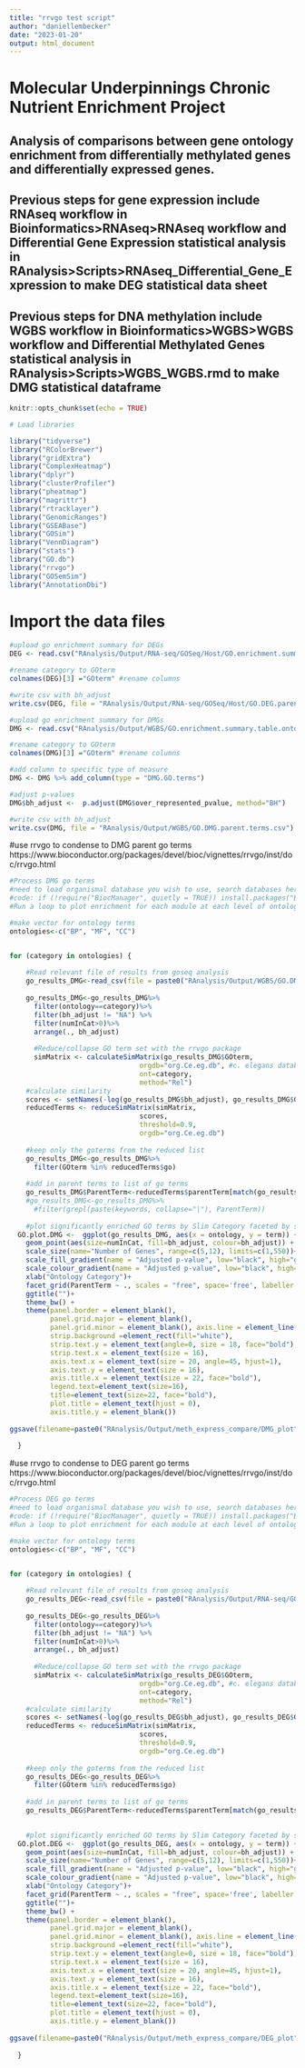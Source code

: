 ```yaml
---
title: "rrvgo test script"
author: "daniellembecker"
date: "2023-01-20"
output: html_document
---
```



# Molecular Underpinnings Chronic Nutrient Enrichment Project

## Analysis of comparisons between gene ontology enrichment from differentially methylated genes and differentially expressed genes.
## Previous steps for gene expression include RNAseq workflow in Bioinformatics>RNAseq>RNAseq workflow and Differential Gene Expression statistical analysis in RAnalysis>Scripts>RNAseq_Differential_Gene_Expression to make DEG statistical data sheet
## Previous steps for DNA methylation include WGBS workflow in Bioinformatics>WGBS>WGBS workflow and Differential Methylated Genes statistical analysis in RAnalysis>Scripts>WGBS_WGBS.rmd to make DMG statistical dataframe

```r
knitr::opts_chunk$set(echo = TRUE)

# Load libraries

library("tidyverse")
library("RColorBrewer")
library("gridExtra")
library("ComplexHeatmap")
library("dplyr")
library("clusterProfiler")
library("pheatmap")
library("magrittr")
library("rtracklayer")
library("GenomicRanges")
library("GSEABase")
library("GOSim")
library("VennDiagram")
library("stats")
library("GO.db")
library("rrvgo")
library("GOSemSim")
library("AnnotationDbi")
```

# Import the data files 
```r
#upload go enrichment summary for DEGs
DEG <- read.csv("RAnalysis/Output/RNA-seq/GOSeq/Host/GO.enrichment.summary.table.DEG.host.csv", header = TRUE, row.names = 1)

#rename category to GOterm
colnames(DEG)[3] ="GOterm" #rename columns

#write csv with bh_adjust
write.csv(DEG, file = "RAnalysis/Output/RNA-seq/GOSeq/Host/GO.DEG.parent.terms.host.csv")

#upload go enrichment summary for DMGs
DMG <- read.csv("RAnalysis/Output/WGBS/GO.enrichment.summary.table.ontology.10x.csv", header = TRUE, row.names = 1)

#rename category to GOterm
colnames(DMG)[3] ="GOterm" #rename columns

#add column to specific type of measure
DMG <- DMG %>% add_column(type = "DMG.GO.terms")

#adjust p-values 
DMG$bh_adjust <-  p.adjust(DMG$over_represented_pvalue, method="BH") 

#write csv with bh_adjust
write.csv(DMG, file = "RAnalysis/Output/WGBS/GO.DMG.parent.terms.csv")

```

#use rrvgo to condense to DMG parent go terms
https://www.bioconductor.org/packages/devel/bioc/vignettes/rrvgo/inst/doc/rrvgo.html
```r
#Process DMG go terms
#need to load organismal database you wish to use, search databases here: http://bioconductor.org/packages/release/BiocViews.html#___OrgDb
#code: if (!require("BiocManager", quietly = TRUE)) install.packages("BiocManager") BiocManager::install("org.Ce.eg.db")
#Run a loop to plot enrichment for each module at each level of ontology. 

#make vector for ontology terms
ontologies<-c("BP", "MF", "CC")


for (category in ontologies) {
  
    #Read relevant file of results from goseq analysis  
    go_results_DMG<-read_csv(file = paste0("RAnalysis/Output/WGBS/GO.DMG.parent.terms.csv"))
    
    go_results_DMG<-go_results_DMG%>%
      filter(ontology==category)%>%
      filter(bh_adjust != "NA") %>%
      filter(numInCat>0)%>%
      arrange(., bh_adjust)
    
      #Reduce/collapse GO term set with the rrvgo package 
      simMatrix <- calculateSimMatrix(go_results_DMG$GOterm,
                                orgdb="org.Ce.eg.db", #c. elegans database
                                ont=category,
                                method="Rel")
    #calculate similarity 
    scores <- setNames(-log(go_results_DMG$bh_adjust), go_results_DMG$GOterm)
    reducedTerms <- reduceSimMatrix(simMatrix,
                                scores,
                                threshold=0.9,
                                orgdb="org.Ce.eg.db")
    
    #keep only the goterms from the reduced list
    go_results_DMG<-go_results_DMG%>%
      filter(GOterm %in% reducedTerms$go)
    
    #add in parent terms to list of go terms 
    go_results_DMG$ParentTerm<-reducedTerms$parentTerm[match(go_results_DMG$GOterm, reducedTerms$go)]
    #go_results_DMG<-go_results_DMG%>%
      #filter(grepl(paste(keywords, collapse="|"), ParentTerm))
    
    #plot significantly enriched GO terms by Slim Category faceted by slim term 
  GO.plot.DMG <-  ggplot(go_results_DMG, aes(x = ontology, y = term)) + 
    geom_point(aes(size=numInCat, fill=bh_adjust, colour=bh_adjust)) + 
    scale_size(name="Number of Genes", range=c(5,12), limits=c(1,550))+
    scale_fill_gradient(name = "Adjusted p-value", low="black", high="gray")+
    scale_colour_gradient(name = "Adjusted p-value", low="black", high="gray")+
    xlab("Ontology Category")+
    facet_grid(ParentTerm ~ ., scales = "free", space='free', labeller = label_wrap_gen(width = 9, multi_line = TRUE))+
    ggtitle("")+
    theme_bw() + 
    theme(panel.border = element_blank(), 
          panel.grid.major = element_blank(),
          panel.grid.minor = element_blank(), axis.line = element_line(colour = "black"),
          strip.background =element_rect(fill="white"),
          strip.text.y = element_text(angle=0, size = 18, face="bold"),
          strip.text.x = element_text(size = 16),
          axis.text.x = element_text(size = 20, angle=45, hjust=1),
          axis.text.y = element_text(size = 16),
          axis.title.x = element_text(size = 22, face="bold"),
          legend.text=element_text(size=16),
          title=element_text(size=22, face="bold"),
          plot.title = element_text(hjust = 0),
          axis.title.y = element_blank())
  
ggsave(filename=paste0("RAnalysis/Output/meth_express_compare/DMG_plot", "_", category, ".png"), plot=GO.plot.DMG, dpi=100, width=30, height=30, units="in", limitsize=FALSE)
    
  }


```


#use rrvgo to condense to DEG parent go terms
https://www.bioconductor.org/packages/devel/bioc/vignettes/rrvgo/inst/doc/rrvgo.html
```r
#Process DEG go terms
#need to load organismal database you wish to use, search databases here: http://bioconductor.org/packages/release/BiocViews.html#___OrgDb
#code: if (!require("BiocManager", quietly = TRUE)) install.packages("BiocManager") BiocManager::install("org.Ce.eg.db")
#Run a loop to plot enrichment for each module at each level of ontology. 

#make vector for ontology terms
ontologies<-c("BP", "MF", "CC")


for (category in ontologies) {
  
    #Read relevant file of results from goseq analysis  
    go_results_DEG<-read_csv(file = paste0("RAnalysis/Output/RNA-seq/GOSeq/Host/GO.DEG.parent.terms.host.csv"))
    
    go_results_DEG<-go_results_DEG%>%
      filter(ontology==category)%>%
      filter(bh_adjust != "NA") %>%
      filter(numInCat>0)%>%
      arrange(., bh_adjust)
    
      #Reduce/collapse GO term set with the rrvgo package 
      simMatrix <- calculateSimMatrix(go_results_DEG$GOterm,
                                orgdb="org.Ce.eg.db", #c. elegans database
                                ont=category,
                                method="Rel")
    #calculate similarity 
    scores <- setNames(-log(go_results_DEG$bh_adjust), go_results_DEG$GOterm)
    reducedTerms <- reduceSimMatrix(simMatrix,
                                scores,
                                threshold=0.9,
                                orgdb="org.Ce.eg.db")
    
    #keep only the goterms from the reduced list
    go_results_DEG<-go_results_DEG%>%
      filter(GOterm %in% reducedTerms$go)
    
    #add in parent terms to list of go terms 
    go_results_DEG$ParentTerm<-reducedTerms$parentTerm[match(go_results_DEG$GOterm, reducedTerms$go)]

    
    #plot significantly enriched GO terms by Slim Category faceted by slim term 
  GO.plot.DEG <-  ggplot(go_results_DEG, aes(x = ontology, y = term)) + 
    geom_point(aes(size=numInCat, fill=bh_adjust, colour=bh_adjust)) + 
    scale_size(name="Number of Genes", range=c(5,12), limits=c(1,550))+
    scale_fill_gradient(name = "Adjusted p-value", low="black", high="gray")+
    scale_colour_gradient(name = "Adjusted p-value", low="black", high="gray")+
    xlab("Ontology Category")+
    facet_grid(ParentTerm ~ ., scales = "free", space='free', labeller = label_wrap_gen(width = 9, multi_line = TRUE))+
    ggtitle("")+
    theme_bw() + 
    theme(panel.border = element_blank(), 
          panel.grid.major = element_blank(),
          panel.grid.minor = element_blank(), axis.line = element_line(colour = "black"),
          strip.background =element_rect(fill="white"),
          strip.text.y = element_text(angle=0, size = 18, face="bold"),
          strip.text.x = element_text(size = 16),
          axis.text.x = element_text(size = 20, angle=45, hjust=1),
          axis.text.y = element_text(size = 16),
          axis.title.x = element_text(size = 22, face="bold"),
          legend.text=element_text(size=16),
          title=element_text(size=22, face="bold"),
          plot.title = element_text(hjust = 0),
          axis.title.y = element_blank())
  
ggsave(filename=paste0("RAnalysis/Output/meth_express_compare/DEG_plot", "_", category, ".png"), plot=GO.plot.DEG, dpi=100, width=30, height=22, units="in", limitsize=FALSE)
    
  }


```












